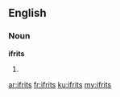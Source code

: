 ==English==

===Noun===
'''ifrits'''

# {{plural of|[[ifrit]]}}

[[ar:ifrits]]
[[fr:ifrits]]
[[ku:ifrits]]
[[my:ifrits]]